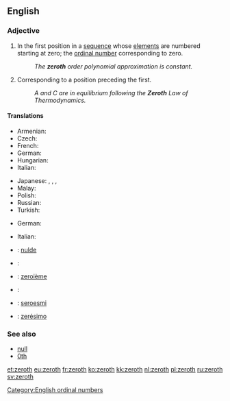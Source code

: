 ==English==
{{wikipedia}}
{{ordinalbox|en||0th|1st||first|card=zero}}

===Adjective===
{{en-adj|-}}

# {{mathematics}} In the first position in a [[sequence]] whose [[element]]s are numbered starting at zero; the [[ordinal number]] corresponding to zero.
#: ''The '''zeroth''' order polynomial approximation is constant.''
# Corresponding to a position preceding the first.
#: ''A and C are in equilibrium following the '''Zeroth''' Law of Thermodynamics.''

====Translations====
{{trans-top|ordinal number corresponding to zero}}
* Armenian: {{t|hy|զրոերորդ|tr=zroerord|sc=Armn}}
* Czech: {{t-|cs|nultý|m}}
* French: {{t+|fr|zérotième}}
* German: {{t|de|nullte}}
* Hungarian: {{t+|hu|nulladik}}
* Italian: {{t-|it|zeresimo}}
{{trans-mid}}
* Japanese: {{t|ja|第零|tr=dairei|sc=Jpan}}, {{t|ja|第ゼロ|tr=daizero|sc=Jpan}}, {{t|ja|零番目|tr=reiban-me|sc=Jpan}}, {{t|ja|ゼロ番目|tr=zeroban-me|sc=Jpan}}
* Malay: {{t|ms|kekosong}}
* Polish: {{t+|pl|zerowy|m}}
* Russian: {{t+|ru|нулевой|tr=nul'evój}}
* Turkish: {{t|tr|sıfırıncı}}
{{trans-bottom}}

{{trans-top|corresponding to a position preceding the first}}
* German: {{t|de|nullte}}
{{trans-mid}}
* Italian: {{t-|it|zeresimo}}
{{trans-bottom}}

{{checktrans-top}}
* {{ttbc|nl}}: [[nulde]]
* {{ttbc|eo}}: {{t-|eo|nula|xs=Esperanto}}
* {{ttbc|fr}}: [[zeroième]]
{{trans-mid}}
* {{ttbc|no}}: {{t-|no|nulte}}
* {{ttbc|nov}}: [[seroesmi]]
* {{ttbc|pt}}: [[zerésimo]]
{{trans-bottom}}

===See also===
* [[null]]
* [[0th]]

[[Category:English ordinal numbers]]

[[et:zeroth]]
[[eu:zeroth]]
[[fr:zeroth]]
[[ko:zeroth]]
[[kk:zeroth]]
[[nl:zeroth]]
[[pl:zeroth]]
[[ru:zeroth]]
[[sv:zeroth]]